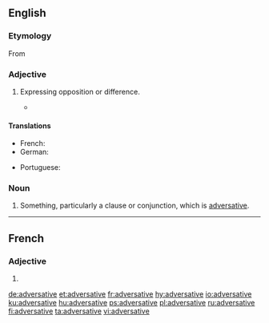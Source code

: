 ==English==

===Etymology===
From {{etyl|la|en}} {{m|la|adversativus||of conjunctions, expressing opposition}}

===Adjective===
{{en-adj|-}}

# {{lb|en|linguistics}} Expressing opposition or difference.
#* {{quote-book|title=Divorce in the New Testament‎|page=155|author=Raymond F. Collins|year=1992|passage=In Matthew's Q-source, this short sentence may have been introduced by the strong '''adversative''' conjunction, "but" (alla).}}

====Translations====
{{trans-top|expressing opposition or difference}}
* French: {{t+|fr|adversatif}}
* German: {{t+|de|adversativ}}
{{trans-mid}}
* Portuguese: {{t+|pt|adversativo}}
{{trans-bottom}}

===Noun===
{{en-noun}}

# {{lb|en|rare|dated}} Something, particularly a clause or conjunction, which is [[#Adjective|adversative]].

----

==French==

===Adjective===
{{fr-adj-form}}

# {{feminine of|adversatif|lang=fr}}

[[de:adversative]]
[[et:adversative]]
[[fr:adversative]]
[[hy:adversative]]
[[io:adversative]]
[[ku:adversative]]
[[hu:adversative]]
[[ps:adversative]]
[[pl:adversative]]
[[ru:adversative]]
[[fi:adversative]]
[[ta:adversative]]
[[vi:adversative]]